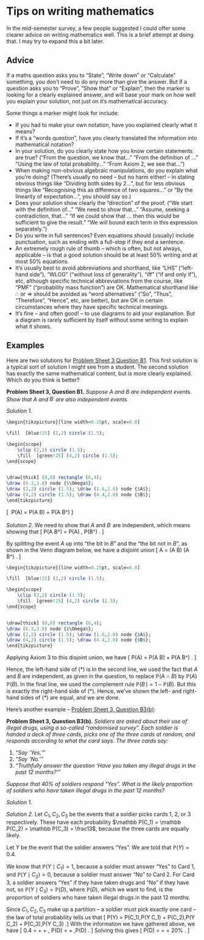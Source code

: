 # Tips on writing mathematics  {.unnumbered #writing}

::: {.mysummary}
In the mid-semester survey, a few people suggested I could offer some clearer advice on writing mathematics well. This is a brief attempt at doing that. I may try to expand this a bit later.
:::

## Advice {.unnumbered #advice}

If a maths question asks you to "State", "Write down" or "Calculate" something, you don't need to do any more than give the answer. But if a question asks you to "Prove", "Show that" or "Explain", then the marker is looking for a clearly explained answer, and will base your mark on how well you explain your solution, not just on it's mathematical accuracy.

Some things a marker might look for include:

* If you had to make your own notation, have you explained clearly what it means?
* If it's a "words question", have you clearly translated the information into mathematical notation?
* In your solution, do you clearly state how you know certain statements are true? ("From the question, we know that..." "From the definition of ..." "Using the law of total probability..." "From Axiom 2, we see that...")
* When making non-obvious algebraic manipulations, do you explain what you're doing? (There's usually no need -- but no harm either! -- in stating obvious things like "Dividing both sides by 2...", but for less obvious things like "Recognising this as difference of two squares..." or "By the linearity of expectation...", you should say so.)
* Does your solution show clearly the "direction" of the proof. ("We start with the definition of..." "We need to show that..." "Assume, seeking a contradiction, that..." "If we could show that ... then this would be sufficient to give the result." "We will bound each term in this expression separately.")
* Do you write in full sentences? Even equations should (usually) include punctuation, such as ending with a full-stop if they end a sentence.
* An extremely rough rule of thumb -- which is often, but not always, applicable -- is that a good solution should be at least 50% writing and at most 50% equations.
* It's usually best to avoid abbreviations and shorthand, like "LHS" ("left-hand side"), "WLOG" ("without loss of generality"), "iff" ("if and only if"), etc, although specific technical abbreviations from the course, like "PMF" ("probability mass function") are OK. Mathematical shorthand like $\therefore$ or $\Rightarrow$ should be avoided as "word alternatives" ("So", "Thus", "Therefore", "Hence", etc, are better), but are OK in certain circumstances where they have specific technical meanings.
* It's fine -- and often good! -- to use diagrams to aid your explanation. But a diagram is rarely sufficient by itself without some writing to explain what it shows.

## Examples  {.unnumbered #writing-ex}

Here are two solutions for [Problem Sheet 3 Question B1](#P3-long). This first solution is a typical sort of solution I might see from a student. The second solution has exactly the same mathematical content, but is more clearly explained. Which do you think is better?

::: {.thpart}
**Problem Sheet 3, Question B1.** *Suppose $A$ and $B$ are independent events. Show that $A$ and $B^\comp$ are also independent events.*
:::

::: {.thpart}
*Solution 1.* 

```r
\begin{tikzpicture}[line width=0.25pt, scale=0.8]

\fill  [blue!25] (2,2) circle (1.5); 

\begin{scope} 
	\clip (2,2) circle (1.5);
	\fill  [green!25] (4,2) circle (1.5); 
\end{scope}


\draw[thick] (0,0) rectangle (6,4);
\draw (6.3,3.8) node {$\Omega$};
\draw (2,2) circle (1.5); \draw (1.6,2.0) node {$A$};
\draw (4,2) circle (1.5); \draw (4.4,2.0) node {$B$};
\end{tikzpicture}
```

\[ \therefore \ \qquad \mathbb P(A) = \mathbb P(A \cap B) + \mathbb P(A \cap B^\comp)  \]

\begin{align*}
\Rightarrow \qquad \mathbb P(A \cap B^\comp)
&= \mathbb P(A) - \mathbb P(A \cap B) \\
&= \mathbb P(A) - \mathbb P(A)\,\mathbb P(B) \\
&= \mathbb P(A) \big(1 - \mathbb P(B)\big) \\
&= \mathbb P(A) \, \mathbb P(B^\comp) 
\end{align*}
:::

::: {.thpart}
*Solution 2.* 
We need to show that $A$ and $B^\comp$ are independent, which means showing that
\[ \mathbb P(A \cap B^\comp) = \mathbb P(A) \, \mathbb P(B^\comp) . \tag{$*$} \]

By splitting the event $A$ up into "the bit in $B$" and the "the bit not in $B$", as shown in the Venn diagram below, we have a disjoint union
\[ A = (A \cap B) \cup (A \cap B^\comp) . \]

```r
\begin{tikzpicture}[line width=0.25pt, scale=0.8]

\fill  [blue!25] (2,2) circle (1.5); 

\begin{scope} 
	\clip (2,2) circle (1.5);
	\fill  [green!25] (4,2) circle (1.5); 
\end{scope}


\draw[thick] (0,0) rectangle (6,4);
\draw (6.3,3.8) node {$\Omega$};
\draw (2,2) circle (1.5); \draw (1.6,2.0) node {$A$};
\draw (4,2) circle (1.5); \draw (4.4,2.0) node {$B$};
\end{tikzpicture}
```

Applying Axiom 3 to this disjoint union, we have
\[ \mathbb P(A) = \mathbb P(A \cap B) + \mathbb P(A \cap B^\comp) . \]

Hence, the left-hand side of $(*)$ is
\begin{align*}
\mathbb P(A \cap B^\comp)
&= \mathbb P(A) - \mathbb P(A \cap B) \\
&= \mathbb P(A) - \mathbb P(A)\,\mathbb P(B) \\
&= \mathbb P(A) \big(1 - \mathbb P(B)\big) \\
&= \mathbb P(A) \, \mathbb P(B^\comp) .
\end{align*}
In the second line, we used the fact that $A$ and $B$ are independent, as given in the question, to replace $\mathbb P(A \cap B)$ by $\mathbb P(A)\,\mathbb P(B)$. In the final line, we used the complement rule $\mathbb P(B^\comp) = 1 - \mathbb P(B)$. But this is exactly the right-hand side of $(*)$.
Hence, we've shown the left- and right-hand sides of $(*)$ are equal, and we are done.
:::

Here's another example -- [Problem Sheet 3, Question B3(b)](#P3-long):

::: {.thpart}
**Problem Sheet 3, Question B3(b).** *Soldiers are asked about their use of illegal drugs, using a so-called "randomised survey". Each soldier is handed a deck of three cards, picks one of the three cards at random, and responds according to what the card says. The three cards say:*

1. *"Say 'Yes.'"*
2. *"Say 'No.'"*
3. *"Truthfully answer the question 'Have you taken any illegal drugs in the past 12 months?'"*

*Suppose that 40% of soldiers respond "Yes". What is the likely proportion of soldiers who have taken illegal drugs in the past 12 months?*
:::

::: {.thpart}
*Solution 1.*

\begin{align*} \mathbb P(\text{Yes}) &= \mathbb P(C_1)\,\mathbb P(\text{Yes} \mid C_1) + \mathbb P(C_2)\,\mathbb P(\text{Yes} \mid C_2) + 
\mathbb P(C_3)\,\mathbb P(\text{Yes} \mid C_3) \\
\Rightarrow \qquad\qquad\  \  0.4 &= \tfrac13 \times 1 + \tfrac13 \times 0 + \tfrac13 \, \mathbb P(\text{Drugs}) \\
&=\tfrac13 + \tfrac13 \,\mathbb P(\text{Drugs})  \\
\Rightarrow \qquad \mathbb P(\text{Drugs}) &= \frac{0.4 - \frac13}{\frac13} = 20\%
\end{align*}
:::


::: {.thpart}
*Solution 2.*
Let $C_1, C_2, C_3$ be the events that a soldier picks cards 1, 2, or 3 respectively. These have each probability $\mathbb P(C_1) = \mathbb P(C_2) = \mathbb P(C_3) = \frac13$, because the three cards are equally likely.

Let $Y$ be the event that the soldier answers "Yes". We are told that $\mathbb P(Y) = 0.4$.

We know that $\mathbb P(Y \mid C_1) = 1$, because a soldier must answer "Yes" to Card 1, and $\mathbb P(Y \mid C_2) = 0$, because a soldier must answer "No" to Card 2. For Card 3, a soldier answers "Yes" if they have taken drugs and "No" if they have not, so $\mathbb P(Y \mid C_3) = \mathbb P(D)$, where $\mathbb P(D)$, which we want to find, is the proportion of soldiers who have taken illegal drugs in the past 12 months. 

Since $C_1, C_2, C_3$ make up a partition -- a soldier must pick exactly one card -- the law of total probability tells us that
\[ \mathbb P(Y) = \mathbb P(C_1)\,\mathbb P(Y \mid C_1) + \mathbb P(C_2)\,\mathbb P(Y \mid C_2) + 
\mathbb P(C_3)\,\mathbb P(Y \mid C_3) .\]
With the information we have gathered above, we have
\[ 0.4 = \tfrac13 \times 1 + \tfrac13 \times 0 + \tfrac13 \, \mathbb P(D) = \tfrac13 + \tfrac13 \,\mathbb P(D)  . \]
Solving this gives 
\[ \mathbb P(D) = \frac{0.4 - \frac13}{\frac13} = \frac15 = 20\% . \]
:::


